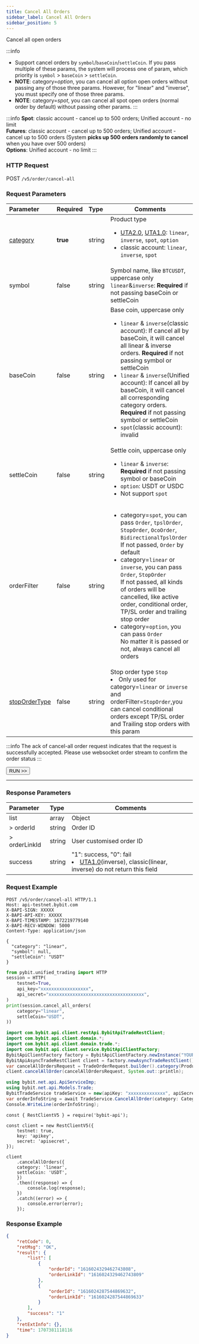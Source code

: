 ```yaml
---
title: Cancel All Orders
sidebar_label: Cancel All Orders
sidebar_position: 5
---
```

Cancel all open orders

:::info
- Support cancel orders by `symbol`/`baseCoin`/`settleCoin`. If you pass multiple of these params, the system will process one of param, which priority is `symbol` > `baseCoin` > `settleCoin`.
- **NOTE**: category=_option_, you can cancel all option open orders without passing any of those three params. However, for "linear" and "inverse", you must specify one of those three params.
- **NOTE**: category=_spot_, you can cancel all spot open orders (normal order by default) without passing other params.
:::

:::info
**Spot**: classic account - cancel up to 500 orders; Unified account - no limit<br/>
**Futures**: classic account - cancel up to 500 orders; Unified account - cancel up to 500 orders (System **picks up 500 orders randomly to cancel** when you have over 500 orders)<br/>
**Options**: Unified account - no limit
:::

### HTTP Request
POST `/v5/order/cancel-all`

### Request Parameters
| Parameter | Required | Type | Comments|
|:----- |:-------|:-----|------ |
|[category](../enum#category) |**true** |string |Product type <ul><li>[UTA2.0](../acct-mode#uta-20), [UTA1.0](../acct-mode#uta-10): `linear`, `inverse`, `spot`, `option`</li><li>classic account: `linear`, `inverse`, `spot`</li></ul> |
|symbol |false|string |Symbol name, like `BTCUSDT`, uppercase only<br/>`linear`&`inverse`: **Required** if not passing baseCoin or settleCoin|
|baseCoin |false|string |Base coin, uppercase only <ul><li>`linear` & `inverse`(classic account): If cancel all by baseCoin, it will cancel all linear & inverse orders. **Required** if not passing symbol or settleCoin</li><li>`linear` & `inverse`(Unified account): If cancel all by baseCoin, it will cancel all corresponding category orders. **Required** if not passing symbol or settleCoin</li><li>`spot`(classic account): invalid</li></ul>|
|settleCoin |false|string |Settle coin, uppercase only <ul><li>`linear` & `inverse`: **Required** if not passing symbol or baseCoin</li><li>`option`: USDT or USDC</li><li>Not support `spot`</li></ul>|
|orderFilter |false |string |<ul><li>category=`spot`, you can pass `Order`, `tpslOrder`, `StopOrder`, `OcoOrder`, `BidirectionalTpslOrder`<br/>If not passed, `Order` by default</li><li>category=`linear` or `inverse`, you can pass `Order`, `StopOrder`<br/>If not passed, all kinds of orders will be cancelled, like active order, conditional order, TP/SL order and trailing stop order</li><li>category=`option`, you can pass `Order`<br/> No matter it is passed or not, always cancel all orders</li></ul>|
|[stopOrderType](../enum#stopordertype) |false |string |Stop order type `Stop` <li>Only used for category=`linear` or `inverse` and orderFilter=`StopOrder`,you can cancel conditional orders except TP/SL order and Trailing stop orders with this param</li> |

:::info
The ack of cancel-all order request indicates that the request is successfully accepted. Please use websocket order stream to confirm the order status
:::

<a href="/api-explorer/v5/trade/cancel-all"><Button>RUN >></Button></a>

---

### Response Parameters
| Parameter | Type | Comments|
|:----- |:-----|----- |
|list |array |Object|
|> orderId |string |Order ID |
|> orderLinkId |string |User customised order ID |
|success |string |"1": success, "0": fail<li>[UTA1.0](../acct-mode#uta-10)(inverse), classic(linear, inverse) do not return this field</li>|

### Request Example

<Tabs groupId="programming-languages">
<TabItem value="http" label="HTTP">

```http
POST /v5/order/cancel-all HTTP/1.1
Host: api-testnet.bybit.com
X-BAPI-SIGN: XXXXX
X-BAPI-API-KEY: XXXXX
X-BAPI-TIMESTAMP: 1672219779140
X-BAPI-RECV-WINDOW: 5000
Content-Type: application/json

{
  "category": "linear",
  "symbol": null,
  "settleCoin": "USDT"
}
```

</TabItem>
<TabItem value="python" label="Python">

```python
from pybit.unified_trading import HTTP
session = HTTP(
    testnet=True,
    api_key="xxxxxxxxxxxxxxxxxx",
    api_secret="xxxxxxxxxxxxxxxxxxxxxxxxxxxxxxxxxxxx",
)
print(session.cancel_all_orders(
    category="linear",
    settleCoin="USDT",
))
```

</TabItem>
<TabItem value="java" label="Java">

```java
import com.bybit.api.client.restApi.BybitApiTradeRestClient;
import com.bybit.api.client.domain.*;
import com.bybit.api.client.domain.trade.*;
import com.bybit.api.client.service.BybitApiClientFactory;
BybitApiClientFactory factory = BybitApiClientFactory.newInstance("YOUR_API_KEY", "YOUR_API_SECRET");
BybitApiAsyncTradeRestClient client = factory.newAsyncTradeRestClient();
var cancelAllOrdersRequest = TradeOrderRequest.builder().category(ProductType.LINEAR).baseCoin("USDT").build();
client.cancelAllOrder(cancelAllOrdersRequest, System.out::println);
```

</TabItem>
<TabItem value="DotNet" label=".Net">

```c#
using bybit.net.api.ApiServiceImp;
using bybit.net.api.Models.Trade;
BybitTradeService tradeService = new(apiKey: "xxxxxxxxxxxxxx", apiSecret: "xxxxxxxxxxxxxxxxxxxxx");
var orderInfoString = await TradeService.CancelAllOrder(category: Category.LINEAR, baseCoin:"USDT");
Console.WriteLine(orderInfoString);
```

</TabItem>
<TabItem value="Node" label="Node.js">

```n4js
const { RestClientV5 } = require('bybit-api');

const client = new RestClientV5({
    testnet: true,
    key: 'apikey',
    secret: 'apisecret',
});

client
    .cancelAllOrders({
    category: 'linear',
    settleCoin: 'USDT',
    })
    .then((response) => {
        console.log(response);
    })
    .catch((error) => {
        console.error(error);
    });
```

</TabItem>
</Tabs>

### Response Example
```json
{
    "retCode": 0,
    "retMsg": "OK",
    "result": {
        "list": [
            {
                "orderId": "1616024329462743808",
                "orderLinkId": "1616024329462743809"
            },
            {
                "orderId": "1616024287544869632",
                "orderLinkId": "1616024287544869633"
            }
        ],
        "success": "1"
    },
    "retExtInfo": {},
    "time": 1707381118116
}
```
